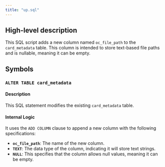 ```yaml
---
title: "up.sql"
---
```


## High-level description
This SQL script adds a new column named `oc_file_path` to the `card_metadata` table. This column is intended to store text-based file paths and is nullable, meaning it can be empty. 

## Symbols

### `ALTER TABLE card_metadata`
#### Description
This SQL statement modifies the existing `card_metadata` table.

#### Internal Logic
It uses the `ADD COLUMN` clause to append a new column with the following specifications:

*   **`oc_file_path`**: The name of the new column.
*   **`TEXT`**:  The data type of the column, indicating it will store text strings.
*   **`NULL`**: This specifies that the column allows null values, meaning it can be empty. 
